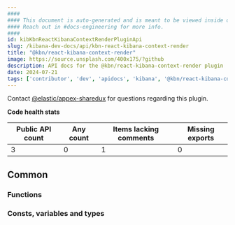 ```yaml
---
####
#### This document is auto-generated and is meant to be viewed inside our experimental, new docs system.
#### Reach out in #docs-engineering for more info.
####
id: kibKbnReactKibanaContextRenderPluginApi
slug: /kibana-dev-docs/api/kbn-react-kibana-context-render
title: "@kbn/react-kibana-context-render"
image: https://source.unsplash.com/400x175/?github
description: API docs for the @kbn/react-kibana-context-render plugin
date: 2024-07-21
tags: ['contributor', 'dev', 'apidocs', 'kibana', '@kbn/react-kibana-context-render']
---
```




Contact [@elastic/appex-sharedux](https://github.com/orgs/elastic/teams/appex-sharedux) for questions regarding this plugin.

**Code health stats**

| Public API count  | Any count | Items lacking comments | Missing exports |
|-------------------|-----------|------------------------|-----------------|
| 3 | 0 | 1 | 0 |

## Common

### Functions
<DocDefinitionList data={kbnReactKibanaContextRenderObj.common.functions}/>

### Consts, variables and types
<DocDefinitionList data={kbnReactKibanaContextRenderObj.common.misc}/>

